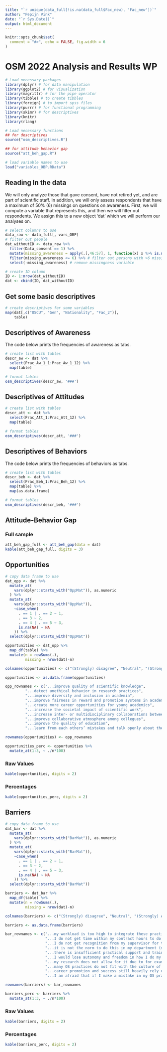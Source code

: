 ```yaml
---
title: "`r unique(data_full[!is.na(data_full$Fac_new), 'Fac_new'])`"
author: "Pepijn Vink"
date: "`r Sys.Date()`"
output: html_document
---
```


```r
knitr::opts_chunk$set(
  comment = "#>", echo = FALSE, fig.width = 6
)
```

# OSM 2022 Analysis and Results WP

```r
# Load necessary packages
library(dplyr) # for data manipulation
library(ggplot2) # for visualization
library(magrittr) # for the pipe operator
library(tibble) # to create tibbles
library(foreign) # to import spss files
library(purrr) # for functional programming
library(skimr) # for descriptives
library(knitr)
library(rlang)
```

```r
# Load necessary functions
## for descriptives
source("osm_descriptives.R")

## for attitude behavior gap
source("att_beh_gap.R")

# load variable names to use
load("variables_OBP.RData")
```


## Reading In the data

We will only analyze those that gave consent, have not retired yet, and are part of scientific staff. In addition, we will only assess respondents that have a maximum of 50% (6) missings on questions on awareness. First, we will compute a variable that represents this, and then we will filter out respondents. We assign this to a new object 'dat' which we will perform our analyses on.

```r
# select columns to use
data_raw <- data_full[, vars_OBP]
# filter out people
dat_withoutID <- data_raw %>%
  filter(Data_consent == 1) %>%
  mutate(missing_awareness = apply(.[,46:57], 1, function(x) x %>% is.na() %>% sum())) %>% # compute number of missings
  filter(missing_awareness <= 6) %>% # filter out persons with >6 missings
  select(-missing_awareness) # remove missingness variable

# create ID column
ID <- 1:nrow(dat_withoutID)
dat <- cbind(ID, dat_withoutID)
```

## Get some basic descriptives

```r
# create descriptives for some variables
map(dat[,c("OSCU", "Gen", "Nationality", "Fac_2")], 
    table)
```
## Descriptives of Awareness {.tabset}

The code below prints the frequencies of awareness as tabs.

```r
# create list with tables
descr_aw <- dat %>% 
  select(Prac_Aw_1_1:Prac_Aw_1_12) %>%
  map(table)

# format tables
osm_descriptives(descr_aw, '###')
```

## Descriptives of Attitudes {.tabset}


```r
# create list with tables
descr_att <- dat %>%
  select(Prac_Att_1:Prac_Att_12) %>%
  map(table)

# format tables
osm_descriptives(descr_att, '###')
```

## Descriptives of Behaviors {.tabset}

The code below prints the frequencies of behaviors as tabs.

```r
# create list with tables
descr_beh <- dat %>%
  select(Prac_Beh_1:Prac_Beh_12) %>%
  map(table) %>%
  map(as.data.frame)

# format tables
osm_descriptives(descr_beh, '###')
```

## Attitude-Behavior Gap

### Full sample

```r
att_beh_gap_full <- att_beh_gap(data = dat)
kable(att_beh_gap_full, digits = 3)
```

## Opportunities{.tabset}

```r
# copy data frame to use
dat_opp <- dat %>%
  mutate_at(
    vars(dplyr::starts_with("OppMat")), as.numeric
  ) %>%
  mutate_at(
    vars(dplyr::starts_with("OppMat")),
    ~case_when(
      . == 1 | . == 2 ~ 1,
      . == 3 ~ 2,
      . == 4 | . == 5 ~ 3,
      is.na(NA) ~ NA
    )) %>%
  select(dplyr::starts_with("OppMat"))

opportunities <- dat_opp %>%
  map_df(table) %>%
  mutate(n = rowSums(.),
         missing = nrow(dat)-n)

colnames(opportunities) <- c("(Strongly) disagree", "Neutral", "(Strongly) Agree", "n", "missing")

opportunities <- as.data.frame(opportunities)

opp_rownames <- c("...improve quality of scientific knowledge",
         "...detect unethical behavior in research practices",
         "...improve diversity and inclusion in academia",
         "...improve fairness in reward and promotion systems in academia",
         "...create more career opportunities for young academics",
         "...increase the societal impact of scientific work",
         "...increase inter- or multidisciplinary collaborations between academics",
         "...improve collaborative atmosphere among collegues",
         "...improve the quality of education",
         "...learn from each others’ mistakes and talk openly about them")

rownames(opportunities) <- opp_rownames

opportunities_perc <- opportunities %>%
  mutate_at(1:3, ~ ./n*100)
```

### Raw Values

```r
kable(opportunities, digits = 2)
```

### Percentages

```r
kable(opportunities_perc, digits = 2)
```

## Barriers {.tabset}

```r
# copy data frame to use
dat_bar <- dat %>%
  mutate_at(
    vars(dplyr::starts_with("BarMat")), as.numeric
  ) %>%
  mutate_at(
    vars(dplyr::starts_with("BarMat")),
    ~case_when(
      . == 1 | . == 2 ~ 1,
      . == 3 ~ 2,
      . == 4 | . == 5 ~ 3,
      is.na(NA) ~ NA
    )) %>%
  select(dplyr::starts_with("BarMat"))

barriers <- dat_bar %>%
  map_df(table) %>%
  mutate(n = rowSums(.),
         missing = nrow(dat)-n)

colnames(barriers) <- c("(Strongly) disagree", "Neutral", "(Strongly) Agree", "n", "missing")

barriers <- as.data.frame(barriers)

bar_rownames <- c("...my workload is too high to integrate these practices",
                  "...I do not get time within my contract hours to do / learn this",
                  "...I do not get recognition from my supervisor for this",
                  "...it is not the norm to do this in my department (my colleagues don’t do it)",
                  "...there is insufficient practical support and training available in my department about this",
                  "...I would lose autonomy and freedom in how I do my work research",
                  "...my research does not allow for it due to for example the GDPR, embargos and or patent issues",
                  "...many OS practices do not fit with the culture of competition that exists in my department",
                  "...career promotion and success still heavily rely on “individual excellence” standards that do not fit with many OS practices",
                  "...I am afraid that if I make a mistake in my OS practices, it will be held against me (e.g., by being publicly shamed, orseen as fraudulent)")

rownames(barriers) <- bar_rownames

barriers_perc <- barriers %>%
  mutate_at(1:3, ~ ./n*100)
```

### Raw Values

```r
kable(barriers, digits = 2)
```

### Percentages

```r
kable(barriers_perc, digits = 2)
```
